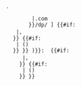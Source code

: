<!--
-->{{hide in print
    |[[亞馬遜標準識別號碼|ASIN]]&nbsp;[https://www.amazon<!--
     -->{{#if:{{{country|}}}
         |{{#ifeq:{{{country|}}}|uk|.co}}.{{{country}}}
         |.com
        }}/dp/{{1x|1={{{1}}} }} {{{1}}}]<!--
-->{{#if:{{{title|<noinclude>x</noinclude>}}}
    |，''{{{title}}}''
   }}<!--
-->{{#if:{{{date|<noinclude>x</noinclude>}}}
    |&nbsp;({{{date}}})
   }}<!--
-->}}<!--
-->{{only in print
    |ASIN{{#if:{{{country|}}}|&nbsp;({{lc:amazon{{#ifeq:{{{country|}}}|uk|.co}}.{{{country|}}}}})}}:&nbsp;{{{1}}}<!--
  -->{{#if:{{{title|<noinclude>x</noinclude>}}}
      |，''{{{title}}}''
     }}<!--
   -->{{#if:{{{date|<noinclude>x</noinclude>}}}
      |&nbsp;({{{date}}})
     }}<!--
-->}}<!--
--><noinclude>{{documentation}}</noinclude>